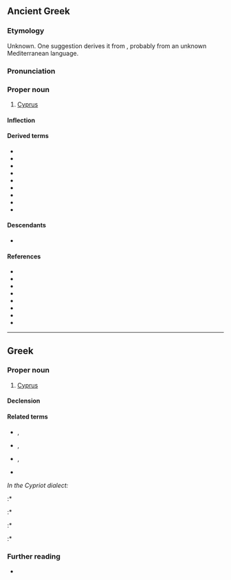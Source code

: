 {{also|κύπρος}}
==Ancient Greek==
{{wikipedia|Cyprus}}

===Etymology===
Unknown. One suggestion derives it from {{m|grc|κυπάρισσος}}, probably from an unknown Mediterranean {{etyl|pregrc|grc}} language.

===Pronunciation===
{{grc-IPA|Κῠ́προς}}

===Proper noun===
{{grc-proper noun|head=Κῠ́προς|Κῠ́πρου|f|second}}

# [[Cyprus]]

====Inflection====
{{grc-decl|Κῠ́προς|ου|form=FS}}

====Derived terms====
* {{l|grc|Κῠ́πρῐος}}
* {{l|grc|κῠ́πρῐος}}
* {{l|grc|κῠπρῐ́ς}}
* {{l|grc|κῠπρογενής}}
* {{l|grc|κῠπρογένεια}}
* {{l|grc|κῠπρογένηα}}
* {{l|grc|κῠπρόθε}}
* {{l|grc|κῠπρόθεν}}
* {{l|grc|κῠ́προνδε}}

====Descendants====
* {{l|la|Cyprius}}

====References====
* {{R:LSJ}}
* {{R:Middle Liddell}}
* {{R:Autenrieth}}
* {{R:Slater}}
* {{R:Strong's|G|2954}}
* {{R:Woodhouse}}
* {{R:BDAG}}
* {{R:Woodhouse|1007}}

{{topics|grc|Islands}}

----

==Greek==

===Proper noun===
{{el-noun-proper|f}}

# [[Cyprus]]

====Declension====
{{el-nF-ος-2a|Κύπρ}}

====Related terms====
* {{l|el|Κύπριος|g=m|gloss=Cypriot}}, {{l|el|Κυπριώτης|g=m|gloss=Cypriot}}
* {{l|el|Κύπρια|g=f|gloss=female Cypriot}}, {{l|el|Κυπριώτισσα|g=f|gloss=female Cypriot}}
* {{l|el|κυπριακά|gloss=Cypriot dialect|g=n-p}}, {{l|el|κυπριώτικα|gloss=Cypriot dialect|g=n-p}}
* {{l|el|κυπριακός|gloss=Cypriot|pos=adjective}}
''In the Cypriot dialect:''
:* {{l|el|Κυπραίος|g=m|gloss=Cypriot}}
:* {{l|el|Κυπραία|g=f|gloss=female Cypriot}}
:* {{l|el|κυπραίικα|g=n-p|gloss=Cypriot dialect}}
:* {{l|el|κυπραίος|g=m|gloss=Cypriot|pos=adjective}}

===Further reading===
* {{pedialite|lang=el}}

{{C|el|Countries}}